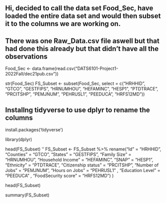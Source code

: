 ## Hi, decided to call the data set Food_Sec, have loaded the entire data set and would then subset it to the columns we are working on.
## There was one Raw_Data.csv file aswell but that had done this already but that didn't have all the observations

Food_Sec <-  data.frame(read.csv("DATS6101-Project1-2022Fall/dec21pub.csv"))

str(Food_Sec)
FS_Subset <- subset(Food_Sec, select = c("HRHHID",	"GTCO",	"GESTFIPS",	"HRNUMHOU",	"HEFAMINC",	"HESP1",	"PTDTRACE",	"PRCITSHP",	"PEMJNUM",	"PEHRUSL1",	"PEEDUCA", "HRFS12MD"))


## Installng tidyverse to use dplyr to rename the columns
install.packages('tidyverse')

library(dplyr)

head(FS_Subset)
''
FS_Subset <- FS_Subset %>% rename("Id" = "HRHHID", "Counties" = "GTCO", "States" = "GESTFIPS", "Family Size" = "HRNUMHOU",	"Household Income" = "HEFAMINC",	"SNAP" = "HESP1",	"Ethnicity" =	"PTDTRACE", "Citizenship status" = "PRCITSHP",	"Number of Jobs" = "PEMJNUM",	"Hours on Jobs" = "PEHRUSL1" , "Education Level" = "PEEDUCA" , "FoodSecurity score" = "HRFS12MD")
)

head(FS_Subset)

summary(FS_Subset)
